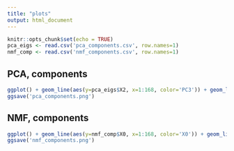 ```yaml
---
title: "plots"
output: html_document
---
```

```r
knitr::opts_chunk$set(echo = TRUE)
pca_eigs <- read.csv('pca_components.csv', row.names=1)
nmf_comp <- read.csv('nmf_components.csv', row.names=1)
```

## PCA, components
```r
ggplot() + geom_line(aes(y=pca_eigs$X2, x=1:168, color='PC3')) + geom_line(aes(y=pca_eigs$X1, x=1:168, color='PC2')) + geom_line(aes(y=pca_eigs$X0, x=1:168, color='PC1')) + scale_colour_brewer(palette='Greens', direction=-1) + ggtitle('PCA components (1 to 3)') + xlab('hour') + ylab('') + theme_minimal()
ggsave('pca_components.png')
```


## NMF, components
```r
ggplot() + geom_line(aes(y=nmf_comp$X0, x=1:168, color='X0')) + geom_line(aes(y=nmf_comp$X1, x=1:168, color='X1')) + geom_line(aes(y=nmf_comp$X2, x=1:168, color='X2'))  + scale_colour_brewer(palette='Greens') + ggtitle('NMF components (X0 to X2)') + xlab('hour') + ylab('') + theme_minimal()
ggsave('nmf_components.png')
```